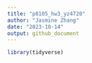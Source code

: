 ```yaml
---
title: "p8105_hw3_yz4720"
author: "Jasmine Zhang"
date: "2023-10-14"
output: github_document
---
```


```r
library(tidyverse)
```

